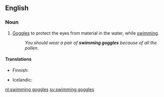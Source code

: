 ==English==

===Noun===
{{en-noun|head=[[swimming]] [[goggle]]s|swimming goggles}}

# [[goggles|Goggles]] to protect the eyes from material in the water, while [[swim]]ming.
#: ''You should wear a pair of '''swimming goggles''' because of all the pollen.''

====Translations====
{{trans-top|goggles for protecting the eyes in the water}}
* Finnish: {{t|fi|uimalasit}}
{{trans-mid}}
* Icelandic: {{t+|is|sundgleraugu|n-p}}
{{trans-bottom}}

[[nl:swimming goggles]]
[[sv:swimming goggles]]